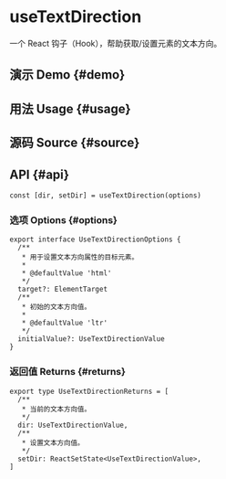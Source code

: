 # useTextDirection


<HooksType category="Element" />

一个 React 钩子（Hook），帮助获取/设置元素的文本方向。

## 演示 Demo \{#demo}


<App />

## 用法 Usage \{#usage}



## 源码 Source \{#source}


<Source />

## API \{#api}

```tsx
const [dir, setDir] = useTextDirection(options)
```

### 选项 Options \{#options}

```tsx
export interface UseTextDirectionOptions {
  /**
   * 用于设置文本方向属性的目标元素。
   *
   * @defaultValue 'html'
   */
  target?: ElementTarget
  /**
   * 初始的文本方向值。
   *
   * @defaultValue 'ltr'
   */
  initialValue?: UseTextDirectionValue
}
```

### 返回值 Returns \{#returns}

```tsx
export type UseTextDirectionReturns = [
  /**
   * 当前的文本方向值。
   */
  dir: UseTextDirectionValue,
  /**
   * 设置文本方向值。
   */
  setDir: ReactSetState<UseTextDirectionValue>,
]
```
